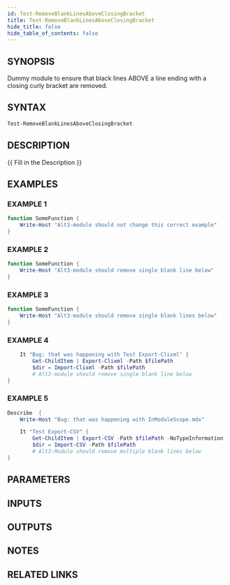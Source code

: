 ```yaml
---
id: Test-RemoveBlankLinesAboveClosingBracket
title: Test-RemoveBlankLinesAboveClosingBracket
hide_title: false
hide_table_of_contents: false
---
```


## SYNOPSIS

Dummy module to ensure that black lines ABOVE a line ending with
a closing curly bracket are removed.

## SYNTAX

```powershell
Test-RemoveBlankLinesAboveClosingBracket
```

## DESCRIPTION

\{\{ Fill in the Description \}\}

## EXAMPLES

### EXAMPLE 1

```powershell
function SomeFunction {
    Write-Host "Alt3-module should not change this correct example"
}
```

### EXAMPLE 2

```powershell
function SomeFunction {
    Write-Host "Alt3-module should remove single blank line below"
}
```

### EXAMPLE 3

```powershell
function SomeFunction {
    Write-Host "Alt3-module should remove single blank lines below"
}
```

### EXAMPLE 4

```powershell
    It "Bug: that was happening with Test Export-Clixml" {
        Get-ChildItem | Export-Clixml -Path $filePath
        $dir = Import-Clixml -Path $filePath
        # Alt3-module should remove single blank line below
}
```

### EXAMPLE 5

```powershell
Describe  {
    Write-Host "Bug: that was happening with InModuleScope.mdx"

    It "Test Export-CSV" {
        Get-ChildItem | Export-CSV -Path $filePath -NoTypeInformation
        $dir = Import-CSV -Path $filePath
        # Alt3-Module should remove multiple blank lines below
}
```

## PARAMETERS

## INPUTS

## OUTPUTS

## NOTES

## RELATED LINKS
